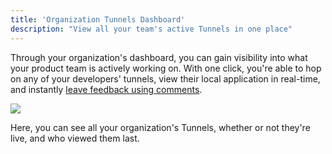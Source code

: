 ```yaml
---
title: 'Organization Tunnels Dashboard'
description: "View all your team's active Tunnels in one place"
---
```


Through your organization's dashboard, you can gain visibility into what your product team is actively working on. With one click, you're able to hop on any of your developers' tunnels, view their local application in real-time, and instantly [leave feedback using comments](/features/collaboration/comments).

<Frame>
  <img src="/assets/screenshots/features/organizations/organization-tunnels-dashboard.png" />
</Frame>

Here, you can see all your organization's Tunnels, whether or not they're live, and who viewed them last.